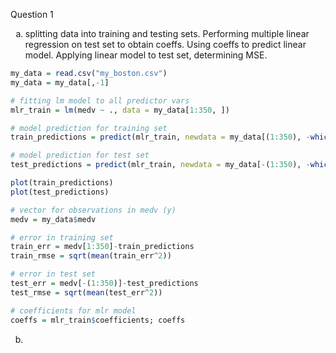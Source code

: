 Question 1

a) splitting data into training and testing sets. Performing multiple linear regression on test set to obtain coeffs. Using coeffs to predict linear model. Applying linear model to test set, determining MSE.
```r
my_data = read.csv("my_boston.csv")
my_data = my_data[,-1]

# fitting lm model to all predictor vars
mlr_train = lm(medv ~ ., data = my_data[1:350, ])

# model prediction for training set
train_predictions = predict(mlr_train, newdata = my_data[(1:350), -which(names(my_data) == "medv")]); train_predictions

# model prediction for test set
test_predictions = predict(mlr_train, newdata = my_data[-(1:350), -which(names(my_data) == "medv")]); test_predictions

plot(train_predictions)
plot(test_predictions)

# vector for observations in medv (y)
medv = my_data$medv

# error in training set
train_err = medv[1:350]-train_predictions
train_rmse = sqrt(mean(train_err^2))

# error in test set
test_err = medv[-(1:350)]-test_predictions
test_rmse = sqrt(mean(test_err^2))

# coefficients for mlr model
coeffs = mlr_train$coefficients; coeffs
```
b)
```r

```

